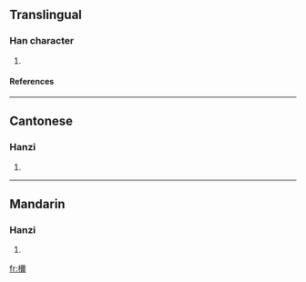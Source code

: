 ==Translingual==
===Han character===
{{Han char|rn=75|rad=木|as=14|sn=18|four=4192<sub>7</sub>|canj=木一火月 (DMFB)}}
# {{defn|Han|sort=木14}}
====References====
{{Han ref|kx=0558.430|dkj=15741|dj=0948.130|hdz=21307.060|uh=6AB7|ud=27319|bh=EFE4|bd=61412}}

----
==Cantonese==
===Hanzi===
{{yue-hanzi|jyut=|y=nei5}}
# {{defn|Cantonese}}

----
==Mandarin==
===Hanzi===
{{cmn-hanzi|pin=[[mí]] (mi2)|wg=mi<sup>2</sup>}}
# {{defn|Mandarin}}

[[fr:檷]]